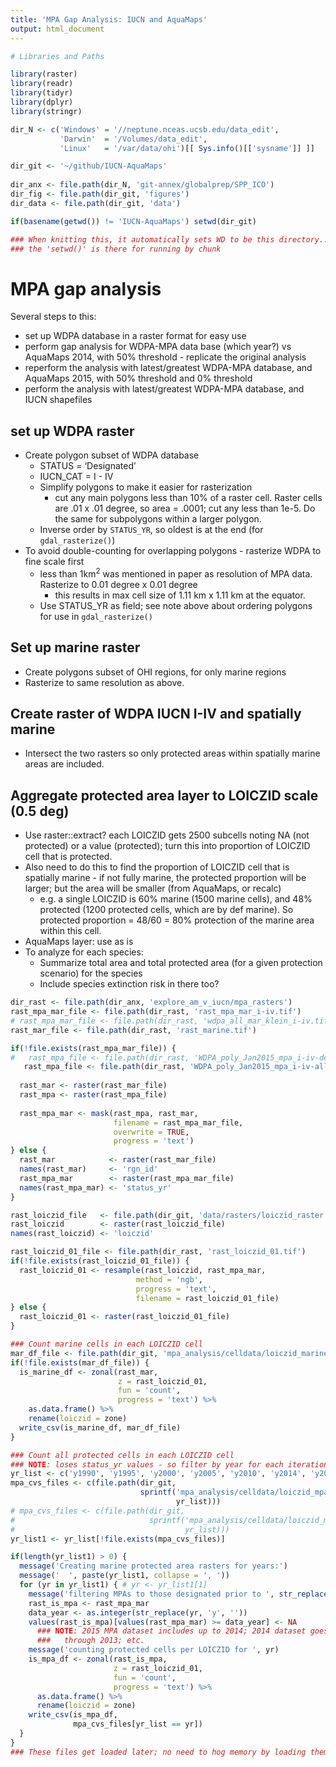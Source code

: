 ```yaml
---
title: 'MPA Gap Analysis: IUCN and AquaMaps'
output: html_document
---
```


```r

# Libraries and Paths

library(raster)
library(readr)
library(tidyr)
library(dplyr)
library(stringr)

dir_N <- c('Windows' = '//neptune.nceas.ucsb.edu/data_edit',
           'Darwin'  = '/Volumes/data_edit',
           'Linux'   = '/var/data/ohi')[[ Sys.info()[['sysname']] ]]

dir_git <- '~/github/IUCN-AquaMaps'
  
dir_anx <- file.path(dir_N, 'git-annex/globalprep/SPP_ICO')
dir_fig <- file.path(dir_git, 'figures')
dir_data <- file.path(dir_git, 'data')

if(basename(getwd()) != 'IUCN-AquaMaps') setwd(dir_git)

### When knitting this, it automatically sets WD to be this directory...
### the 'setwd()' is there for running by chunk
```

# MPA gap analysis

Several steps to this:

* set up WDPA database in a raster format for easy use
* perform gap analysis for WDPA-MPA data base (which year?) vs AquaMaps 2014, with 50% threshold - replicate the original analysis
* reperform the analysis with latest/greatest WDPA-MPA database, and AquaMaps 2015, with 50% threshold and 0% threshold
* perform the analysis with latest/greatest WDPA-MPA database, and IUCN shapefiles

## set up WDPA raster

* Create polygon subset of WDPA database
    * STATUS = 'Designated'
    * IUCN_CAT = I - IV
    * Simplify polygons to make it easier for rasterization
        * cut any main polygons less than 10% of a raster cell.  Raster
          cells are .01 x .01 degree, so area = .0001; cut any less than 1e-5.
          Do the same for subpolygons within a larger polygon.
    * Inverse order by `STATUS_YR`, so oldest is at the end (for `gdal_rasterize()`)
* To avoid double-counting for overlapping polygons - rasterize WDPA to fine scale first
    * less than 1km^2^ was mentioned in paper as resolution of MPA data.  
      Rasterize to 0.01 degree x 0.01 degree  
        * this results in max cell size of 1.11 km x 1.11 km at the equator.
    * Use STATUS_YR as field; see note above about ordering polygons
      for use in `gdal_rasterize()`

## Set up marine raster

* Create polygons subset of OHI regions, for only marine regions
* Rasterize to same resolution as above.

## Create raster of WDPA IUCN I-IV and spatially marine

* Intersect the two rasters so only protected areas within spatially marine
  areas are included.

## Aggregate protected area layer to LOICZID scale (0.5 deg)

* Use raster::extract? each LOICZID gets 2500 subcells noting NA (not
  protected) or a value (protected); turn this into proportion of
  LOICZID cell that is protected.
* Also need to do this to find the proportion of LOICZID cell that is
  spatially marine - if not fully marine, the protected proportion will
  be larger; but the area will be smaller (from AquaMaps, or recalc)
    * e.g. a single LOICZID is 60% marine (1500 marine cells), and 48%
      protected (1200 protected cells, which are by def marine).  So
      protected proportion = 48/60 = 80% protection of the marine area
      within this cell.

* AquaMaps layer: use as is
* To analyze for each species:
    * Summarize total area and total protected area (for a given protection scenario) for the species
    * Include species extinction risk in there too?


``` r

dir_rast <- file.path(dir_anx, 'explore_am_v_iucn/mpa_rasters')
rast_mpa_mar_file <- file.path(dir_rast, 'rast_mpa_mar_i-iv.tif')
# rast_mpa_mar_file <- file.path(dir_rast, 'wdpa_all_mar_klein_i-iv.tif')
rast_mar_file <- file.path(dir_rast, 'rast_marine.tif')

if(!file.exists(rast_mpa_mar_file)) {
#   rast_mpa_file <- file.path(dir_rast, 'WDPA_poly_Jan2015_mpa_i-iv-des.tif')
   rast_mpa_file <- file.path(dir_rast, 'WDPA_poly_Jan2015_mpa_i-iv-all.tif')
  
  rast_mar <- raster(rast_mar_file)
  rast_mpa <- raster(rast_mpa_file)
  
  rast_mpa_mar <- mask(rast_mpa, rast_mar, 
                       filename = rast_mpa_mar_file, 
                       overwrite = TRUE,
                       progress = 'text')
} else {
  rast_mar            <- raster(rast_mar_file)
  names(rast_mar)     <- 'rgn_id'
  rast_mpa_mar        <- raster(rast_mpa_mar_file)
  names(rast_mpa_mar) <- 'status_yr'
}

```

``` r
rast_loiczid_file   <- file.path(dir_git, 'data/rasters/loiczid_raster.grd')
rast_loiczid        <- raster(rast_loiczid_file)
names(rast_loiczid) <- 'loiczid'

rast_loiczid_01_file <- file.path(dir_rast, 'rast_loiczid_01.tif')
if(!file.exists(rast_loiczid_01_file)) {
  rast_loiczid_01 <- resample(rast_loiczid, rast_mpa_mar, 
                            method = 'ngb',
                            progress = 'text',
                            filename = rast_loiczid_01_file)
} else {
  rast_loiczid_01 <- raster(rast_loiczid_01_file)
}
```

``` r

### Count marine cells in each LOICZID cell
mar_df_file <- file.path(dir_git, 'mpa_analysis/celldata/loiczid_marine.csv')
if(!file.exists(mar_df_file)) {
  is_marine_df <- zonal(rast_mar, 
                        z = rast_loiczid_01, 
                        fun = 'count',
                        progress = 'text') %>%
    as.data.frame() %>%
    rename(loiczid = zone)
  write_csv(is_marine_df, mar_df_file)
} 

### Count all protected cells in each LOICZID cell
### NOTE: loses status_yr values - so filter by year for each iteration
yr_list <- c('y1990', 'y1995', 'y2000', 'y2005', 'y2010', 'y2014', 'y2015')
mpa_cvs_files <- c(file.path(dir_git, 
                             sprintf('mpa_analysis/celldata/loiczid_mpa_i-iv_%s.csv', 
                                     yr_list)))
# mpa_cvs_files <- c(file.path(dir_git, 
#                              sprintf('mpa_analysis/celldata/loiczid_mpa_klein_i-iv_%s.csv', 
#                                      yr_list)))
yr_list1 <- yr_list[!file.exists(mpa_cvs_files)]

if(length(yr_list1) > 0) {
  message('Creating marine protected area rasters for years:')
  message('  ', paste(yr_list1, collapse = ', '))
  for (yr in yr_list1) { # yr <- yr_list1[1]
    message('filtering MPAs to those designated prior to ', str_replace(yr, 'y', ''))
    rast_is_mpa <- rast_mpa_mar
    data_year <- as.integer(str_replace(yr, 'y', ''))
    values(rast_is_mpa)[values(rast_mpa_mar) >= data_year] <- NA
      ### NOTE: 2015 MPA dataset includes up to 2014; 2014 dataset goes
      ###   through 2013; etc.
    message('counting protected cells per LOICZID for ', yr)
    is_mpa_df <- zonal(rast_is_mpa, 
                       z = rast_loiczid_01, 
                       fun = 'count',
                       progress = 'text') %>%
      as.data.frame() %>%
      rename(loiczid = zone)
    write_csv(is_mpa_df, 
              mpa_cvs_files[yr_list == yr])
  }
}
### These files get loaded later; no need to hog memory by loading them here.

```

